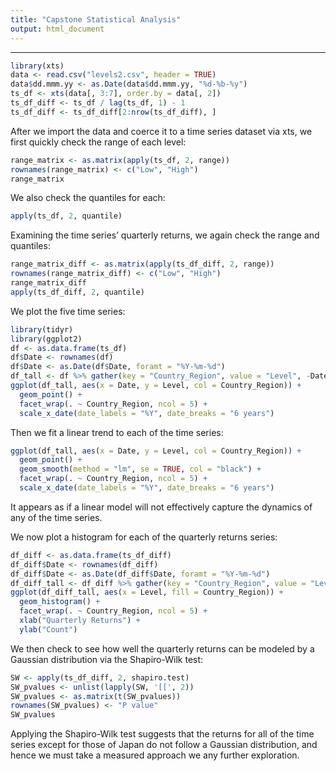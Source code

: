 ---
title: "Capstone Statistical Analysis"
output: html_document
---

***

```{r, echo = FALSE, message = FALSE}
library(xts)
data <- read.csv("levels2.csv", header = TRUE)
data$dd.mmm.yy <- as.Date(data$dd.mmm.yy, "%d-%b-%y")
ts_df <- xts(data[, 3:7], order.by = data[, 2])
ts_df_diff <- ts_df / lag(ts_df, 1) - 1
ts_df_diff <- ts_df_diff[2:nrow(ts_df_diff), ]
```

After we import the data and coerce it to a time series dataset via xts, we first quickly check the range of each level:

```{r, echo = FALSE}
range_matrix <- as.matrix(apply(ts_df, 2, range))
rownames(range_matrix) <- c("Low", "High")
range_matrix
```

We also check the quantiles for each:

```{r, echo = FALSE}
apply(ts_df, 2, quantile)
```

Examining the time series' quarterly returns, we again check the range and quantiles:

```{r, echo = FALSE}
range_matrix_diff <- as.matrix(apply(ts_df_diff, 2, range))
rownames(range_matrix_diff) <- c("Low", "High")
range_matrix_diff
apply(ts_df_diff, 2, quantile)
```

We plot the five time series:

```{r, echo = FALSE, message = FALSE}
library(tidyr)
library(ggplot2)
df <- as.data.frame(ts_df)
df$Date <- rownames(df)
df$Date <- as.Date(df$Date, foramt = "%Y-%m-%d")
df_tall <- df %>% gather(key = "Country_Region", value = "Level", -Date)
ggplot(df_tall, aes(x = Date, y = Level, col = Country_Region)) + 
  geom_point() + 
  facet_wrap(. ~ Country_Region, ncol = 5) + 
  scale_x_date(date_labels = "%Y", date_breaks = "6 years")
```

Then we fit a linear trend to each of the time series:

```{r, echo = FALSE}
ggplot(df_tall, aes(x = Date, y = Level, col = Country_Region)) +
  geom_point() +
  geom_smooth(method = "lm", se = TRUE, col = "black") +
  facet_wrap(. ~ Country_Region, ncol = 5) +
  scale_x_date(date_labels = "%Y", date_breaks = "6 years")
```

It appears as if a linear model will not effectively capture the dynamics of any of the time series.

We now plot a histogram for each of the quarterly returns series:

```{r, echo = FALSE, message = FALSE}
df_diff <- as.data.frame(ts_df_diff)
df_diff$Date <- rownames(df_diff)
df_diff$Date <- as.Date(df_diff$Date, foramt = "%Y-%m-%d")
df_diff_tall <- df_diff %>% gather(key = "Country_Region", value = "Level", -Date)
ggplot(df_diff_tall, aes(x = Level, fill = Country_Region)) + 
  geom_histogram() + 
  facet_wrap(. ~ Country_Region, ncol = 5) + 
  xlab("Quarterly Returns") +
  ylab("Count")
```

We then check to see how well the quarterly returns can be modeled by a Gaussian distribution via the Shapiro-Wilk test:

```{r, echo = FALSE}
SW <- apply(ts_df_diff, 2, shapiro.test)
SW_pvalues <- unlist(lapply(SW, '[[', 2))
SW_pvalues <- as.matrix(t(SW_pvalues))
rownames(SW_pvalues) <- "P value"
SW_pvalues
```

Applying the Shapiro-Wilk test suggests that the returns for all of the time series except for those of Japan do not follow a Gaussian distribution, and hence we must take a measured approach we any further exploration.
